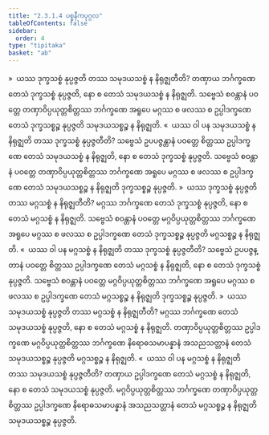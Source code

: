 ```yaml
---
title: "2.3.1.4 ပစ္စနီကပုဂ္ဂလ"
tableOfContents: false
sidebar:
  order: 4
type: "tipitaka"
basket: "ab"
---
```



<DynamicBreadcrumb />

<Division number="140">

<Paragraph number="692">
»  ယဿ ဒုက္ခသစ္စံ နုပ္ပဇ္ဇတိ တဿ သမုဒယသစ္စံ န နိရုဇ္ဈတီတိ?
</Paragraph>

<Paragraph number="693">
တဏှာယ ဘင်္ဂက္ခဏေ တေသံ ဒုက္ခသစ္စံ နုပ္ပဇ္ဇတိ, နော စ တေသံ သမုဒယသစ္စံ န နိရုဇ္ဈတိ. သဗ္ဗေသံ စဝန္တာနံ ပဝတ္တေ တဏှာဝိပ္ပယုတ္တစိတ္တဿ ဘင်္ဂက္ခဏေ အရူပေ မဂ္ဂဿ စ ဖလဿ စ ဥပ္ပါဒက္ခဏေ တေသံ ဒုက္ခသစ္စဉ္စ နုပ္ပဇ္ဇတိ သမုဒယသစ္စဉ္စ န နိရုဇ္ဈတိ.
</Paragraph>

<Paragraph number="694">
«  ယဿ ဝါ ပန သမုဒယသစ္စံ န နိရုဇ္ဈတိ တဿ ဒုက္ခသစ္စံ နုပ္ပဇ္ဇတီတိ?
</Paragraph>

<Paragraph number="695">
သဗ္ဗေသံ ဥပပဇ္ဇန္တာနံ ပဝတ္တေ စိတ္တဿ ဥပ္ပါဒက္ခဏေ တေသံ သမုဒယသစ္စံ န နိရုဇ္ဈတိ, နော စ တေသံ ဒုက္ခသစ္စံ နုပ္ပဇ္ဇတိ. သဗ္ဗေသံ စဝန္တာနံ ပဝတ္တေ တဏှာဝိပ္ပယုတ္တစိတ္တဿ ဘင်္ဂက္ခဏေ အရူပေ မဂ္ဂဿ စ ဖလဿ စ ဥပ္ပါဒက္ခဏေ တေသံ သမုဒယသစ္စဉ္စ န နိရုဇ္ဈတိ ဒုက္ခသစ္စဉ္စ နုပ္ပဇ္ဇတိ.
</Paragraph>

<Paragraph number="696">
»  ယဿ ဒုက္ခသစ္စံ နုပ္ပဇ္ဇတိ တဿ မဂ္ဂသစ္စံ န နိရုဇ္ဈတီတိ?
</Paragraph>

<Paragraph number="697">
မဂ္ဂဿ ဘင်္ဂက္ခဏေ တေသံ ဒုက္ခသစ္စံ နုပ္ပဇ္ဇတိ, နော စ တေသံ မဂ္ဂသစ္စံ န နိရုဇ္ဈတိ. သဗ္ဗေသံ စဝန္တာနံ ပဝတ္တေ မဂ္ဂဝိပ္ပယုတ္တစိတ္တဿ ဘင်္ဂက္ခဏေ အရူပေ မဂ္ဂဿ စ ဖလဿ စ ဥပ္ပါဒက္ခဏေ တေသံ ဒုက္ခသစ္စဉ္စ နုပ္ပဇ္ဇတိ မဂ္ဂသစ္စဉ္စ န နိရုဇ္ဈတိ.
</Paragraph>

<Paragraph number="698">
«  ယဿ ဝါ ပန မဂ္ဂသစ္စံ န နိရုဇ္ဈတိ တဿ ဒုက္ခသစ္စံ နုပ္ပဇ္ဇတီတိ?
</Paragraph>

<Paragraph number="699">
သဗ္ဗေသံ ဥပပဇ္ဇန္တာနံ ပဝတ္တေ စိတ္တဿ ဥပ္ပါဒက္ခဏေ တေသံ မဂ္ဂသစ္စံ န နိရုဇ္ဈတိ, နော စ တေသံ ဒုက္ခသစ္စံ နုပ္ပဇ္ဇတိ. သဗ္ဗေသံ စဝန္တာနံ ပဝတ္တေ မဂ္ဂဝိပ္ပယုတ္တစိတ္တဿ ဘင်္ဂက္ခဏေ အရူပေ မဂ္ဂဿ စ ဖလဿ စ ဥပ္ပါဒက္ခဏေ တေသံ မဂ္ဂသစ္စဉ္စ န နိရုဇ္ဈတိ ဒုက္ခသစ္စဉ္စ နုပ္ပဇ္ဇတိ.
</Paragraph>

</Division>
<Division number="141">

<Paragraph number="700">
»  ယဿ သမုဒယသစ္စံ နုပ္ပဇ္ဇတိ တဿ မဂ္ဂသစ္စံ န နိရုဇ္ဈတီတိ?
</Paragraph>

<Paragraph number="701">
မဂ္ဂဿ ဘင်္ဂက္ခဏေ တေသံ သမုဒယသစ္စံ နုပ္ပဇ္ဇတိ, နော စ တေသံ မဂ္ဂသစ္စံ န နိရုဇ္ဈတိ. တဏှာဝိပ္ပယုတ္တစိတ္တဿ ဥပ္ပါဒက္ခဏေ မဂ္ဂဝိပ္ပယုတ္တစိတ္တဿ ဘင်္ဂက္ခဏေ နိရောဓသမာပန္နာနံ အသညသတ္တာနံ တေသံ သမုဒယသစ္စဉ္စ နုပ္ပဇ္ဇတိ မဂ္ဂသစ္စဉ္စ န နိရုဇ္ဈတိ.
</Paragraph>

<Paragraph number="702">
«  ယဿ ဝါ ပန မဂ္ဂသစ္စံ န နိရုဇ္ဈတိ တဿ သမုဒယသစ္စံ နုပ္ပဇ္ဇတီတိ?
</Paragraph>

<Paragraph number="703">
တဏှာယ ဥပ္ပါဒက္ခဏေ တေသံ မဂ္ဂသစ္စံ န နိရုဇ္ဈတိ, နော စ တေသံ သမုဒယသစ္စံ နုပ္ပဇ္ဇတိ. မဂ္ဂဝိပ္ပယုတ္တစိတ္တဿ ဘင်္ဂက္ခဏေ တဏှာဝိပ္ပယုတ္တစိတ္တဿ ဥပ္ပါဒက္ခဏေ နိရောဓသမာပန္နာနံ အသညသတ္တာနံ တေသံ မဂ္ဂသစ္စဉ္စ န နိရုဇ္ဈတိ သမုဒယသစ္စဉ္စ နုပ္ပဇ္ဇတိ.
</Paragraph>
</Division>